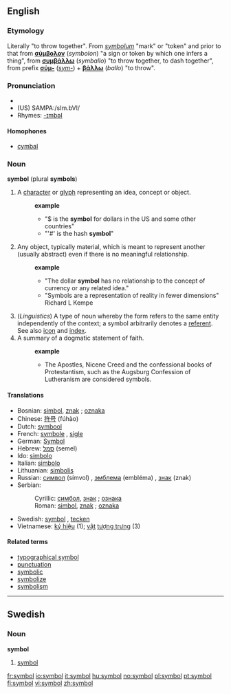 {{see|Symbol}}

==English==
===Etymology===
Literally "to throw together". From {{LL.}} ''[[symbolum]]'' "mark" or "token" and prior to that from {{Gr.}} '''[[σύμβολον]]''' (''symbolon'') "a sign or token by which one infers a thing", from '''[[συμβάλλω]]''' (''symballo'') "to throw together, to dash together", from prefix '''[[σύμ-]]''' (''[[sym-]]'') + '''[[βάλλω]]''' (''ballo'') "to throw".

===Pronunciation===
* {{IPA|/sɪmbəɫ/}}
* (US) SAMPA:/sIm.bVl/
* Rhymes: [[Rhymes:English:-ɪmbəl|-ɪmbəl]]

====Homophones====
* [[cymbal]]

===Noun===
'''symbol''' (plural '''symbols''')
# A [[character]] or [[glyph]] representing an idea, concept or object.
#:'''example'''
#:*"$ is the '''symbol''' for dollars in the US and some other countries"
#:*"'#' is the hash '''symbol'''"
# Any object, typically material, which is meant to represent another (usually abstract) even if there is no meaningful relationship. 
#:'''example'''
#:*"The dollar '''symbol''' has no relationship to the concept of currency or any related idea."
#:*"Symbols are a representation of reality in fewer dimensions" Richard L Kempe
# (''Linguistics'') A type of noun whereby the form refers to the same entity independently of the context; a symbol arbitrarily denotes a [[referent]]. See also [[icon]] and [[index]].
#A summary of a dogmatic statement of faith. 
#:'''example'''
#:*The Apostles, Nicene Creed and the confessional books of Protestantism, such as the Augsburg Confession of Lutheranism are considered symbols.

====Translations====
*Bosnian: [[simbol]], [[znak]] {{m}}; [[oznaka]] {{f}}
*Chinese: [[符号]] (fúhào)
*Dutch: [[symbool]]
*French: [[symbole]] {{m}}, [[sigle]] {{m}}
*German: [[Symbol]] {{n}}
*Hebrew: [[סמל]] (semel) {{m}}
*Ido: [[simbolo]]
*Italian: [[simbolo]] {{m}}
*Lithuanian: [[simbolis]] {{m}}
*Russian: [[символ]] (símvol) {{m}}, [[эмблема]] (embléma) {{f}}, [[знак]] (znak) {{m}}
*Serbian:
*:Cyrillic: [[симбол]], [[знак]] {{m}}; [[ознака]] {{f}}
*:Roman: [[simbol]], [[znak]] {{m}}; [[oznaka]] {{f}}
*Swedish: [[symbol#Swedish|symbol]] {{c}}, [[tecken]] {{n}}
*Vietnamese: [[ký hiệu]] (1); [[vật]] [[tượng trưng]] (3)

====Related terms====
*[[typographical symbol]]
*[[punctuation]]
*[[symbolic]]
*[[symbolize]]
*[[symbolism]]

----

==Swedish==
===Noun===
'''symbol'''
#[[symbol#English|symbol]]

[[Category:Symbols| ]]

[[fr:symbol]]
[[io:symbol]]
[[it:symbol]]
[[hu:symbol]]
[[no:symbol]]
[[pl:symbol]]
[[pt:symbol]]
[[fi:symbol]]
[[vi:symbol]]
[[zh:symbol]]